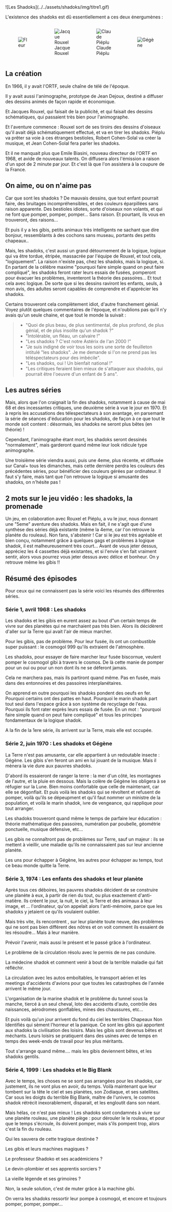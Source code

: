 ---
---



<ShadoksPage title="Présentation" tableOfContents={false}>

<div style={{ display: 'flex', justifyContent: 'center' }}>
    ![Les Shadoks](../../assets/shadoks/img/titre1.gif)
</div>

L'existence des shadoks est dû essentiellement a ces deux énergumènes :

<div class="not-content" style="display: flex; justify-content: space-around; align-items: center;">
    <figure>
        <Image src={img_fleur} alt="Fleur" />
    </figure>
    <figure style={{ display: 'flex', justifyContent: 'center', flexDirection: 'column', alignItems: 'center' }}>
        <Image src={img_rouxel} alt="Jacque Rouxel" />
        <figcaption>Jacque Rouxel</figcaption>
    </figure>
    <figure style={{ display: 'flex', justifyContent: 'center', flexDirection: 'column',  alignItems: 'center' }}>
        <Image src={img_pieplu} alt="Claude Piéplu" />
        <figcaption>Claude Piéplu</figcaption>
    </figure>
    <figure>
        <Image src={img_gegene} alt="Gégène" />
    </figure>
</div>  

## La création

En 1966, il y avait l'ORTF, seule chaîne de télé de l'époque.

Il y avait aussi l'animographe, prototype de Jean Dejoux, destiné a diffuser des
dessins animés de façon rapide et économique.

Et Jacques Rouxel, qui faisait de la publicité, et qui faisait des dessins
schématiques, qui passaient très bien pour l'animographe.

Et l'aventure commence : Rouxel sort de ses tiroirs des dessins d'oiseaux qu'il
avait déjà schématiquement effectué, et va en tirer les shadoks. Piéplu va
prêter sa voie à ces étranges bestioles, Robert Cohen-Solal va créer la musique,
et Jean Cohen-Solal fera parler les shadoks.

Et il ne manquait plus que Emile Biasini, nouveau directeur de l'ORTF en 1968,
et avide de nouveaux talents. On diffusera alors l'émission a raison d'un spot
de 2 minute par jour. Et c'est là que l'on assistera à la coupure de la France.

## On aime, ou on n'aime pas

Car que sont les shadoks ? De mauvais dessins, que tout enfant pourrait faire,
des bruitages incompréhensibles, et des couleurs éparpillées sans raison
apparente. Des bestioles idiotes, sorte d'oiseaux non volants, et qui ne font
que pomper, pomper, pomper... Sans raison. Et pourtant, ils vous en trouveront,
des raisons...

Et puis il y a les gibis, petits animaux très intelligents ne sachant que dire
bonjour, ressemblants à des cochons sans museau, portants des petits chapeaux..

Mais, les shadoks, c'est aussi un grand détournement de la logique, logique qui
va être tordue, étripée, massacrée par l'équipe de Rouxel, et tout cela,
"logiquement". La raison n'existe pas, chez les shadoks, mais la logique, si. En
partant de la célèbre maxime "pourquoi faire simple quand on peut faire
compliqué", les shadoks feront rater leurs essais de fusées, pomperont pour
évacuer les problèmes, inventeront la théorie des passoires... Et tout cela avec
logique. De sorte que si les dessins raviront les enfants, seuls, à mon avis,
des adultes seront capables de comprendre et d'apprécier les shadoks.

Certains trouveront cela complètement idiot, d'autre franchement génial. Voyez
plutôt quelques commentaires de l'époque, et n'oublions pas qu'il n'y avais
qu'un seule chaine, et que tout le monde la suivait :

> - "Quoi de plus beau, de plus sentimental, de plus profond, de plus génial, et
> de plus insolite qu'un shadok ?"
> - "Intolérable, un fléau, un calvaire !"
> - "Les shadoks ? C'est notre Astérix de l'an 2000 !"
> - "Je suis indigné de voir tous les soirs une sorte de feuilleton intitulé "les
> shadoks". Je me demande si l'on ne prend pas les téléspectateurs pour des
> imbécile".
> - "Les shadoks, oui ! Un bienfait national !"
> - "Les critiques feraient bien mieux de s'attaquer aux shadoks, qui pourrait
> être l'oeuvre d'un enfant de 5 ans".

## Les autres séries

Mais, alors que l'on craignait la fin des shadoks, notamment à cause de mai 68
et des incessantes critiques, une deuxième série à vue le jour en 1970. Et à
repris les accusations des télespectateurs à son avantage, en parsemant la série
de séances d'éducation pour les shadoks, de façon à ce que tout le monde soit
content : désormais, les shadoks ne seront plus bêtes (en théorie) !

Cependant, l'animographe étant mort, les shadoks seront dessinés "normalement",
mais garderont quand même leur look ridicule type animographe.

Une troisième série viendra aussi, puis une 4eme, plus récente, et diffusée sur
Canal+ tous les dimanches, mais cette dernière perdra les couleurs des
précédentes séries, pour bénéficier des couleurs gérées par ordinateur. Il faut
s'y faire, mais tant que l'on retrouve la logique si amusante des shadoks, on
n'hésite pas !

## 2 mots sur le jeu vidéo : les shadoks, la promenade

Un jeu, en colaboration avec Rouxel et Piéplu, a vu le jour, nous donnant une
"5eme" aventure des shadoks. Mais en fait, il ne s'agit que d'une synthèse des
séries déjà existante (même la 4eme, car l'on retrouve la planète du rouleau).
Non fans, s'abstenir ! Car si le jeu est très agréable et bien conçu, notamment
grâce à quelques gags et problèmes à logique shadok, il est malheureusement très
court... Avant de vous jeter dessus, appréciez les 4 cassettes déjà existantes,
et si l'envie s'en fait vraiment sentir, alors vous pourrez vous jeter dessus
avec délice et bonheur. On y retrouve même les gibis !!

## Résumé des épisodes

Pour ceux qui ne connaissent pas la série voici les résumés des différentes
séries.

### Série 1, avril 1968 :  Les shadoks

Les shadoks et les gibis en eurent assez au bout d"un certain temps de vivre sur
des planètes qui ne marchaient pas très bien. Alors ils décidèrent d'aller sur
la Terre qui avait l'air de mieux marcher.

Pour les gibis, pas de problème. Pour leur fusée, ils ont un combustible super
puissant : le cosmogol 999 qu'ils extraient de l'atmosphère.

Les shadoks, pour essayer de faire marcher leur fusée biscornue, veulent pomper
le cosmogol gibi à travers le cosmos. De là cette manie de pomper pour un oui ou
pour un non dont ils ne se déferont jamais.

Cela ne marchera pas, mais ils partiront quand même. Pas en fusée, mais dans des
entonnoires et des passoires interplanétaires.

On apprend en outre pourquoi les shadoks pondent des oeufs en fer. Pourquoi
certains ont des pattes en haut. Pourquoi le marin shadok part tout seul dans
l'espace grâce à son système de recyclage de l'eau. Pourquoi ils font rater
exprès leurs essais de fusée. En un mot : "pourquoi faire simple quand on peut
faire compliqué" et tous les principes fondamentaux de la logique shadok.

A la fin de la 1ere série, ils arrivent sur la Terre, mais elle est occupée.

### Série 2, juin 1970 :  Les shadoks et Gégène

La Terre n'est pas amusante, car elle appartient à un redoutable insecte :
Gégène. Les gibis s'en feront un ami en lui jouant de la musique. Mais il mènera
la vie dure aux pauvres shadoks.

D'abord ils essaieront de ranger la terre : la mer d'un côté, les montagnes de
l'autre, et la pluie en dessous. Mais la colère de Gégène les obligera à se
réfugier sur la Lune. Bien moins confortable que celle de maintenant, car elle
se dégonflait. Et puis voilà les shadoks qui se révoltent et refusent de pomper,
voilà qu'ils se dépeupment et qu'il faut nommer un ministre de la population, et
voilà le marin shadok, ivre de vengeance, qui rapplique pour tout arranger.

Les shadoks trouveront quand même le temps de parfaire leur éducation : théorie
mathématique des passoires, numération par poubelle, géométrie ponctuelle,
musique défensive, etc...

Les gibis ne connaîtront pas de problèmes sur Terre, sauf un majeur : ils se
mettent à vieillir, une maladie qu'ils ne connaissaient pas sur leur ancienne
planète.

Les uns pour échapper à Gégène, les autres pour échapper au temps, tout ce beau
monde quitte la Terre.

### Série 3, 1974 : Les enfants des shadoks et leur planète

Après tous ces déboires, les pauvres shadoks décident de se construire une
planète à eux, à partir de rien du tout, ou plus exactement d'anti-matière. Ils
créent le jour, la nuit, le ciel, la Terre et des animaux à leur image, et ...
l'ordinateur, qu'on appelait alors l'anti-mémoire, parce que les shadoks y
jetaient ce qu'ils voulaient oublier.

Mais très vite, ils rencontrent , sur leur planète toute neuve, des problèmes
qui ne sont pas bien différent des nôtres et on voit comment ils essaient de les
résoudre... Mais à leur manière.

Prévoir l'avenir, mais aussi le présent et le passé grâce à l'ordinateur.

Le problème de la circulation résolu avec le permis de ne pas conduire.

La médecine shadok et comment venir à bout de la terrible maladie qui fait
réfléchir.

La circulation avec les autos emboîtables, le transport aérien et les meetings
d'accidents d'avions pour que toutes les catastrophes de l'année arrivent le
même jour.

L'organisation de la marine shadok et le problème du tunnel sous la manche,
tiercé à un seul cheval, loto des accidents d'auto, contrôle des naissances,
aérodromes gonflables, mines des chaussures, etc...

Et puis voilà qu'un jour arrivent du fond du ciel les terribles Chapeaux Non
Identifiés qui sèment l'horreur et la panique. Ce sont les gibis qui apportent
aux shadoks la civilisation des loisirs. Mais les gibis sont devenus bêtes et
méchants. Leurs loisirs se pratiquent dans des usines avec de temps en temps des
week-ends de travail pour les plus méritants.

Tout s'arrange quand même.... mais les gibis deviennent bêtes, et les shadoks
gentils.

### Série 4, 1999 : Les shadoks et le Big Blank

Avec le temps, les choses ne se sont pas arrangées pour les shadoks, car
justement, ils ne vont plus en avoir, du temps. Voilà maintenant que leur
tombent sur la tête le ciel et ses planètes, son Zodiaque, et ses satellites.
Car sous les doigts du terrible Big Blank, maître de l'univers, le cosmos shadok
rétrécit inexorablement, disparait, et les engloutit dans son néant.

Mais hélas, ce n'est pas mieux ! Les shadoks sont condamnés à vivre sur une
planète rouleau, une planète piège : pour dérouler le le rouleau, et pour que le
temps s'écroule, ils doivent pomper, mais s'ils pompent trop, alors c'est la fin
du rouleau.

Qui les sauvera de cette tragique destinée ?

Les gibis et leurs machines magiques ?

Le professeur Shadoko et ses académiciens ?

Le devin-plombier et ses apprentis sorciers ?

La vieille légende et ses grimoires ?

Non, la seule solution, c'est de muter grâce à la machine gibi.

On verra les shadoks ressortir leur pompe à cosmogol, et encore et toujours
pomper, pomper, pomper...

</ShadoksPage>
